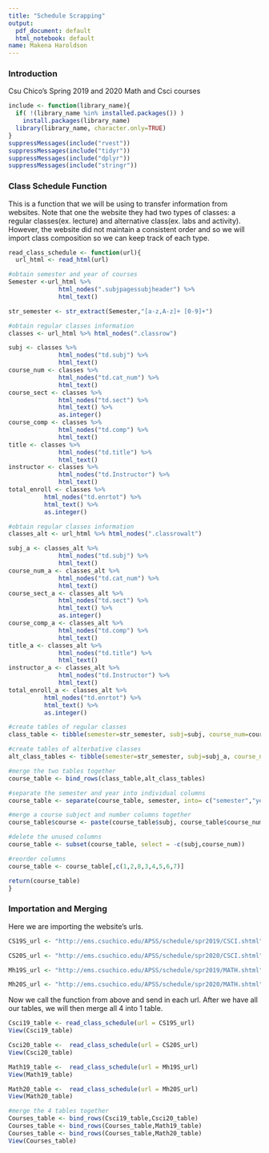 ```yaml
---
title: "Schedule Scrapping"
output:
  pdf_document: default
  html_notebook: default
name: Makena Haroldson
---
```

### Introduction

Csu Chico's Spring 2019 and 2020 Math and Csci courses

```r
include <- function(library_name){
  if( !(library_name %in% installed.packages()) )
    install.packages(library_name) 
  library(library_name, character.only=TRUE)
}
suppressMessages(include("rvest"))
suppressMessages(include("tidyr"))
suppressMessages(include("dplyr"))
suppressMessages(include("stringr"))
```

### Class Schedule Function

This is a function that we will be using to transfer information from websites. Note that one the website they had two types of classes: a regular classes(ex. lecture) and alternative class(ex. labs and activity). However, the website did not maintain a consistent order and so we will import class composition so we can keep track of each type.
```r
read_class_schedule <- function(url){
  url_html <- read_html(url)

#obtain semester and year of courses
Semester <-url_html %>% 
              html_nodes(".subjpagessubjheader") %>% 
              html_text()

str_semester <- str_extract(Semester,"[a-z,A-z]+ [0-9]+")

#obtain regular classes information
classes <- url_html %>% html_nodes(".classrow")

subj <- classes %>% 
              html_nodes("td.subj") %>% 
              html_text()
course_num <- classes %>% 
              html_nodes("td.cat_num") %>% 
              html_text() 
course_sect <- classes %>% 
              html_nodes("td.sect") %>% 
              html_text() %>% 
              as.integer()
course_comp <- classes %>% 
              html_nodes("td.comp") %>% 
              html_text() 
title <- classes %>% 
              html_nodes("td.title") %>% 
              html_text()
instructor <- classes %>% 
              html_nodes("td.Instructor") %>% 
              html_text()
total_enroll <- classes %>% 
          html_nodes("td.enrtot") %>% 
          html_text() %>% 
          as.integer()

#obtain regular classes information
classes_alt <- url_html %>% html_nodes(".classrowalt")

subj_a <- classes_alt %>% 
              html_nodes("td.subj") %>% 
              html_text()
course_num_a <- classes_alt %>% 
              html_nodes("td.cat_num") %>% 
              html_text()
course_sect_a <- classes_alt %>% 
              html_nodes("td.sect") %>% 
              html_text() %>% 
              as.integer()
course_comp_a <- classes_alt %>% 
              html_nodes("td.comp") %>% 
              html_text() 
title_a <- classes_alt %>% 
              html_nodes("td.title") %>% 
              html_text()
instructor_a <- classes_alt %>% 
              html_nodes("td.Instructor") %>% 
              html_text()
total_enroll_a <- classes_alt %>% 
          html_nodes("td.enrtot") %>% 
          html_text() %>% 
          as.integer()

#create tables of regular classes
class_table <- tibble(semester=str_semester, subj=subj, course_num=course_num, sect=course_sect, comp=course_comp, title=title, instructor=instructor,  total_enroll=total_enroll)

#create tables of alterbative classes
alt_class_tables <- tibble(semester=str_semester, subj=subj_a, course_num=course_num_a, sect=course_sect_a, comp=course_comp_a, title=title_a, instructor=instructor_a, total_enroll=total_enroll_a)

#merge the two tables together
course_table <- bind_rows(class_table,alt_class_tables)

#separate the semester and year into individual columns
course_table <- separate(course_table, semester, into= c("semester","year"), sep= " ")

#merge a course subject and number columns together
course_table$course <- paste(course_table$subj, course_table$course_num)

#delete the unused columns
course_table <- subset(course_table, select = -c(subj,course_num))

#reorder columns
course_table <- course_table[,c(1,2,8,3,4,5,6,7)]

return(course_table)
}
```

### Importation and Merging

Here we are importing the website's urls.
```r
CS19S_url <- "http://ems.csuchico.edu/APSS/schedule/spr2019/CSCI.shtml"

CS20S_url <- "http://ems.csuchico.edu/APSS/schedule/spr2020/CSCI.shtml"

Mh19S_url <- "http://ems.csuchico.edu/APSS/schedule/spr2019/MATH.shtml"

Mh20S_url <- "http://ems.csuchico.edu/APSS/schedule/spr2020/MATH.shtml"
```

Now we call the function from above and send in each url. After we have all our tables, we will then merge all 4 into 1 table.
```r
Csci19_table <- read_class_schedule(url = CS19S_url)
View(Csci19_table)

Csci20_table <-  read_class_schedule(url = CS20S_url)
View(Csci20_table)

Math19_table <-  read_class_schedule(url = Mh19S_url)
View(Math19_table)

Math20_table <-  read_class_schedule(url = Mh20S_url)
View(Math20_table)

#merge the 4 tables together
Courses_table <- bind_rows(Csci19_table,Csci20_table)
Courses_table <- bind_rows(Courses_table,Math19_table)
Courses_table <- bind_rows(Courses_table,Math20_table)
View(Courses_table)
```








